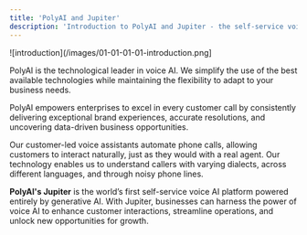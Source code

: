 ```yaml
---
title: 'PolyAI and Jupiter'
description: 'Introduction to PolyAI and Jupiter - the self-service voice AI platform'
---
```


![introduction](/images/01-01-01-01-introduction.png]

PolyAI is the technological leader in voice AI. We simplify the use of the best available technologies while maintaining the flexibility to adapt to your business needs.

PolyAI empowers enterprises to excel in every customer call by consistently delivering exceptional brand experiences, accurate resolutions, and uncovering data-driven business opportunities.

Our customer-led voice assistants automate phone calls, allowing customers to interact naturally, just as they would with a real agent. Our technology enables us to understand callers with varying dialects, across different languages, and through noisy phone lines.

**PolyAI's Jupiter** is the world’s first self-service voice AI platform powered entirely by generative AI. With Jupiter, businesses can harness the power of voice AI to enhance customer interactions, streamline operations, and unlock new opportunities for growth.
